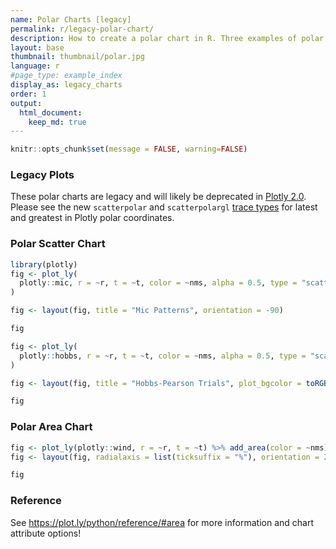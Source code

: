 ```yaml
---
name: Polar Charts [legacy]
permalink: r/legacy-polar-chart/
description: How to create a polar chart in R. Three examples of polar line, polar scatter, and polar area chart.
layout: base
thumbnail: thumbnail/polar.jpg
language: r
#page_type: example_index
display_as: legacy_charts
order: 1
output:
  html_document:
    keep_md: true
---
```


```r
knitr::opts_chunk$set(message = FALSE, warning=FALSE)
```

### Legacy Plots

These polar charts are legacy and will likely be deprecated in [Plotly 2.0](https://github.com/plotly/plotly.js/issues/420). Please see the new `scatterpolar` and `scatterpolargl` [trace types](https://plot.ly/r/polar-chart/) for latest and greatest in Plotly polar coordinates.

### Polar Scatter Chart

```r
library(plotly)
fig <- plot_ly(
  plotly::mic, r = ~r, t = ~t, color = ~nms, alpha = 0.5, type = "scatter"
)

fig <- layout(fig, title = "Mic Patterns", orientation = -90)

fig
```

```r
fig <- plot_ly(
  plotly::hobbs, r = ~r, t = ~t, color = ~nms, alpha = 0.5, type = "scatter"
)

fig <- layout(fig, title = "Hobbs-Pearson Trials", plot_bgcolor = toRGB("grey90"))

fig
```

### Polar Area Chart

```r
fig <- plot_ly(plotly::wind, r = ~r, t = ~t) %>% add_area(color = ~nms)
fig <- layout(fig, radialaxis = list(ticksuffix = "%"), orientation = 270)

fig
```

### Reference
See [https://plot.ly/python/reference/#area](https://plot.ly/python/reference/#area) for more information and chart attribute options!
